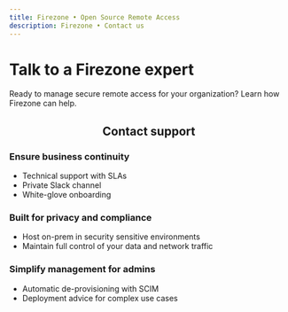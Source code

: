 ```yaml
---
title: Firezone • Open Source Remote Access
description: Firezone • Contact us
---
```


<div className="hero shadow--lw">
  <div className="container">
    <h1 className="hero__title">Talk to a Firezone expert</h1>
    <p>
      Ready to manage secure remote access for your organization? Learn how
      Firezone can help.
    </p>
  </div>
</div>

<center>
  <h2 className="margin-vert--xl">Contact support</h2>
</center>

<div className="container">
  <div className="row">
    <div className="col col--6">
      <h3>Ensure business continuity</h3>
      <ul>
        <li>Technical support with SLAs</li>
        <li>Private Slack channel</li>
        <li>White-glove onboarding</li>
      </ul>
      <h3>Built for privacy and compliance</h3>
      <ul>
        <li>Host on-prem in security sensitive environments</li>
        <li>Maintain full control of your data and network traffic</li>
      </ul>
      <h3>Simplify management for admins</h3>
      <ul>
        <li>Automatic de-provisioning with SCIM</li>
        <li>Deployment advice for complex use cases</li>
      </ul>
    </div>
    <div className="col col--6">
      <HubspotForm
        region="na1"
        portalId="23723443"
        formId="76637b95-cef7-4b94-8e7a-411aeec5fbb1"
      />
    </div>
  </div>
</div>
